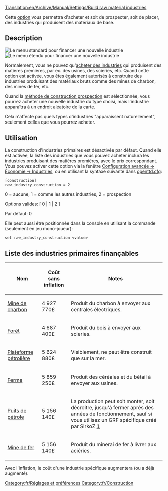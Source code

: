 [[Translation:en/Archive/Manual/Settings/Build raw material industries]]


[[Category:fr/Réglages et préférences]]
[[Category:fr/Construction]]

Cette [[fr/Archive/Manual/Settings/Options avancées|option]] vous permettra d'acheter et soit de prospecter, soit de placer, des industries qui produisent des matériaux de base.

== Description ==
[[File:en/Raw industry construction basic.png|right|frame|Le menu standard pour financer une nouvelle industrie]]
[[File:en/Raw industry construction extended.png|right|frame|Le menu étendu pour financer une nouvelle industrie]]

Normalement, vous ne pouvez qu'[[fr/Manual/Industries#financer-de-nouvelles-industries|acheter des industries]] qui produisent des matières premières, par ex. des usines, des scieries, etc. Quand cette option est activée, vous êtes également autorisés à construire des industries produisant des matériaux bruts comme des mines de charbon, des mines de fer, etc.

Quand la [[fr/Prospection|méthode de construction prospection]] est sélectionnée, vous pourrez acheter une nouvelle industrie du type choisi, mais l'industrie apparaîtra à un endroit aléatoire de la carte.

Cela n'affecte pas quels types d'industries "apparaissent naturellement", seulement celles que vous pourrez acheter.

== Utilisation ==

La construction d'industries primaires est désactivée par défaut. Quand elle est activée, la liste des industries que vous pouvez acheter inclura les industries produisant des matières premières, avec le prix correspondant. Vous pouvez activer cette option via la fenêtre [[fr/Archive/Manual/Settings/Options Avancées/Économie#methode-de-construction-manuelle-des-industries-primaires|Configuration avancée -> Économie -> Industries]], ou en utilisant la syntaxe suivante dans [[fr/Archive/Manual/Settings/Openttd.cfg|openttd.cfg]]:

<pre>
[construction]
raw_industry_construction = 2
</pre>

0 = aucune, 1 = comme les autres industries, 2 = prospection

Options valides: [ 0 | 1 | 2 ]

Par défaut: 0

Elle peut aussi être positionnée dans la console en utilisant la commande (seulement en jeu mono-joueur):

<pre>
set raw_industry_construction <value>
</pre>

==Liste des industries primaires finançables==

{| class="wikitable"

|-

! Nom

! Coût sans inflation

! Notes

|-

| [[fr/Manual/Base Set/Industries/Mine de charbon|Mine de charbon]]
| 4 927 770£

| Produit du charbon à envoyer aux centrales électriques.

|-

| [[fr/Manual/Base Set/Industries/Forêt|Forêt]]
| 4 687 400£

| Produit du bois à envoyer aux scieries.

|-

| [[fr/Manual/Base Set/Industries/Plateforme pétrolière|Plateforme pétrolière]]
| 5 624 880£

| Visiblement, ne peut être construit que sur la mer.
|-

| [[fr/Manual/Base Set/Industries/Ferme|Ferme]]
| 5 859 250£

| Produit des céréales et du bétail à envoyer aux usines.

|-

| [[fr/Manual/Base Set/Industries/Puits de pétrole|Puits de pétrole]]
| 5 156 140£

| La production peut soit monter, soit décroître, jusqu'à fermer après des années de fonctionnement, sauf si vous utilisez un GRF spécifique créé par SirkoZ [http://grfcrawler.tt-forums.net/details.php?do=details&id=233]

|-

| [[fr/Manual/Base Set/Industries/Mine de fer|Mine de fer]]
| 5 156 140£

| Produit du minerai de fer à livrer aux aciéries.
|}

Avec l'inflation, le coût d'une industrie spécifique augmentera (ou a déjà augmenté).
<!-- Ajout de quelques notes, il se peut que d'autres industries soient à lister ici -->